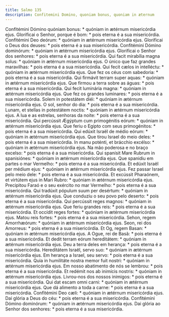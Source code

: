```yaml
---
title: Salmo 135
description: Confitemini Domino, quoniam bonus, quoniam in æternum
---
```


<div class="side-by-side not-content">
  <span>
    Confitémini Dómino quóniam bonus: * quóniam in ætérnum misericórdia ejus.
  </span>
  <span>
    Glorificai o Senhor, porque é bom: * pois eterna é a sua misericórdia.
  </span>
  <span>Confitémini Deo deórum: * quóniam in ætérnum misericórdia ejus.</span>
  <span>Glorificai o Deus dos deuses: * pois eterna é a sua misericórdia.</span>
  <span>
    Confitémini Dómino dominórum: * quóniam in ætérnum misericórdia ejus.
  </span>
  <span>
    Glorificai o Senhor dos senhores: * pois eterna é a sua misericórdia.
  </span>
  <span>
    Qui facit mirabília magna solus: * quóniam in ætérnum misericórdia ejus.
  </span>
  <span>
    O único que faz grandes maravilhas: * pois eterna é a sua misericórdia.
  </span>
  <span>
    Qui fecit cælos in intelléctu: * quóniam in ætérnum misericórdia ejus.
  </span>
  <span>
    Que fez os céus com sabedoria: * pois eterna é a sua misericórdia.
  </span>
  <span>
    Qui firmávit terram super aquas: * quóniam in ætérnum misericórdia ejus.
  </span>
  <span>
    Que firmou a terra sobre as águas: * pois eterna é a sua misericórdia.
  </span>
  <span>
    Qui fecit luminária magna: * quóniam in ætérnum misericórdia ejus.
  </span>
  <span>Que fez os grandes luminares: * pois eterna é a sua misericórdia.</span>
  <span>Solem in potestátem diéi: * quóniam in ætérnum misericórdia ejus.</span>
  <span>O sol, senhor do dia: * pois eterna é a sua misericórdia.</span>
  <span>
    Lunam, et stellas in potestátem noctis: * quóniam in ætérnum misericórdia
    ejus.
  </span>
  <span>
    A lua e as estrelas, senhoras da noite: * pois eterna é a sua misericórdia.
  </span>
  <span>
    Qui percússit Ægýptum cum primogénitis eórum: * quóniam in ætérnum
    misericórdia ejus.
  </span>
  <span>
    Que feriu o Egipto com seus primogénitos: * pois eterna é a sua
    misericórdia.
  </span>
  <span>
    Qui edúxit Israël de médio eórum: * quóniam in ætérnum misericórdia ejus.
  </span>
  <span>
    Que tirou Israel do meio deles: * pois eterna é a sua misericórdia.
  </span>
  <span>
    In manu poténti, et brácchio excélso: * quóniam in ætérnum misericórdia
    ejus.
  </span>
  <span>
    Na mão poderosa e no braço excelso: * pois eterna é a sua misericórdia.
  </span>
  <span>
    Qui spanísit Mare Rubrum in spanisiónes: * quóniam in ætérnum misericórdia
    ejus.
  </span>
  <span>
    Que spanidiu em partes o mar Vermelho: * pois eterna é a sua misericórdia.
  </span>
  <span>
    Et edúxit Israël per médium ejus: * quóniam in ætérnum misericórdia ejus.
  </span>
  <span>
    Fez passar Israel pelo meio dele: * pois eterna é a sua misericórdia.
  </span>
  <span>
    Et excússit Pharaónem, et virtútem ejus in Mari Rubro: * quóniam in ætérnum
    misericórdia ejus.
  </span>
  <span>
    Precipitou Faraó e o seu exército no mar Vermelho: * pois eterna é a sua
    misericórdia.
  </span>
  <span>
    Qui tradúxit pópulum suum per desértum: * quóniam in ætérnum misericórdia
    ejus.
  </span>
  <span>
    Que conduziu o seu povo pelo deserto: * pois eterna é a sua misericórdia.
  </span>
  <span>
    Qui percússit reges magnos: * quóniam in ætérnum misericórdia ejus.
  </span>
  <span>Que feriu grandes reis: * pois eterna é a sua misericórdia.</span>
  <span>Et occídit reges fortes: * quóniam in ætérnum misericórdia ejus.</span>
  <span>Matou reis fortes: * pois eterna é a sua misericórdia.</span>
  <span>Sehon, regem Amorrhæórum: * quóniam in ætérnum misericórdia ejus.</span>
  <span>Seon, rei dos Amorreus: * pois eterna é a sua misericórdia.</span>
  <span>Et Og, regem Basan: * quóniam in ætérnum misericórdia ejus.</span>
  <span>A Ogue, rei de Basã: * pois eterna é a sua misericórdia.</span>
  <span>
    Et dedit terram eórum hereditátem: * quóniam in ætérnum misericórdia ejus.
  </span>
  <span>Deu a terra deles em herança: * pois eterna é a sua misericórdia.</span>
  <span>
    Hereditátem Israël, servo suo: * quóniam in ætérnum misericórdia ejus.
  </span>
  <span>
    Em herança a Israel, seu servo: * pois eterna é a sua misericórdia.
  </span>
  <span>
    Quia in humilitáte nostra memor fuit nostri: * quóniam in ætérnum
    misericórdia ejus.
  </span>
  <span>
    Em nosso abatimento de nós se lembrou: * pois eterna é a sua misericórdia.
  </span>
  <span>
    Et redémit nos ab inimícis nostris: * quóniam in ætérnum misericórdia ejus.
  </span>
  <span>
    Livrou-nos dos nossos inimigos: * pois eterna é a sua misericórdia.
  </span>
  <span>Qui dat escam omni carni: * quóniam in ætérnum misericórdia ejus.</span>
  <span>
    Que dá alimento a toda a carne: * pois eterna é a sua misericórdia.
  </span>
  <span>Confitémini Deo cæli: * quóniam in ætérnum misericórdia ejus.</span>
  <span>Dai glória a Deus do céu: * pois eterna é a sua misericórdia.</span>
  <span>
    Confitémini Dómino dominórum: * quóniam in ætérnum misericórdia ejus.
  </span>
  <span>
    Dai glória ao Senhor dos senhores: * pois eterna é a sua misericórdia.
  </span>
</div>
